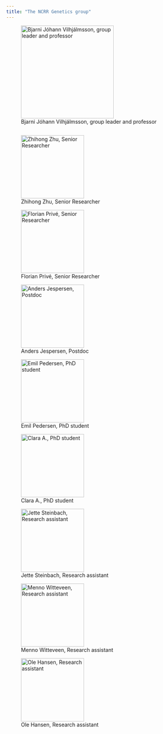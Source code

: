 ```yaml
---
title: "The NCRR Genetics group"
---
```


<!-- <a href="CV.pdf#" class="download" title="Download CV as PDF">Download CV</a>			 -->

<!-- # The NCRR genetics group is consists of: -->



  

![Bjarni Jóhann Vilhjálmsson, group leader and professor](C:/Users/au576454/Documents/YOURGITHUB.github.io\picsandembeds/Bjarni-Jóhann-Vilhjálmsson-scaled.jpg){height=300, width=250}

```r

```

  

![Zhihong Zhu, Senior Researcher](C:/Users/au576454/Documents/YOURGITHUB.github.io\picsandembeds/Picture4.jpg){height=300, width=170}

  

![Florian Privé, Senior Researcher](C:/Users/au576454/Documents/YOURGITHUB.github.io\picsandembeds/Picture3.jpg){height=300, width=170}

  

![Anders Jespersen, Postdoc](C:/Users/au576454/Documents/YOURGITHUB.github.io\picsandembeds/Picture7.jpg){height=300, width=170}

  

![Emil Pedersen, PhD student](C:/Users/au576454/Documents/YOURGITHUB.github.io\picsandembeds/Picture1.jpg){height=300, width=170}

 

![Clara A., PhD student ](C:/Users/au576454/Documents/YOURGITHUB.github.io\picsandembeds/Picture2.jpg){height=300, width=170}

  

![Jette Steinbach, Research assistant](C:/Users/au576454/Documents/YOURGITHUB.github.io\picsandembeds/Picture6.png){height=300, width=170}

 

![Menno Witteveen, Research assistant ](C:/Users/au576454/Documents/YOURGITHUB.github.io\picsandembeds/Picture5.jpg){height=300, width=170}

  

![Ole Hansen, Research assistant](C:/Users/au576454/Documents/YOURGITHUB.github.io\picsandembeds/Picture8.png){height=300, width=170}

